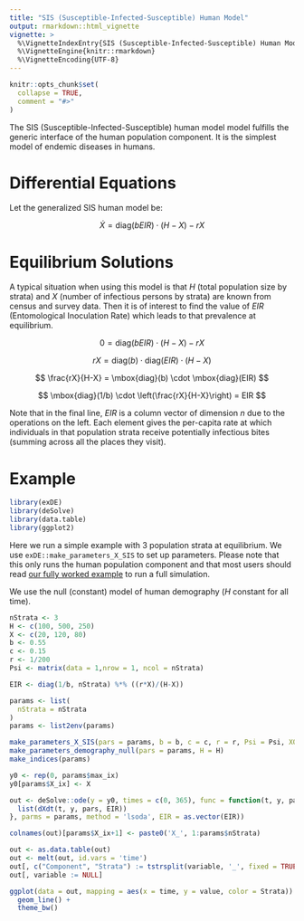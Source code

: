 ```yaml
---
title: "SIS (Susceptible-Infected-Susceptible) Human Model"
output: rmarkdown::html_vignette
vignette: >
  %\VignetteIndexEntry{SIS (Susceptible-Infected-Susceptible) Human Model}
  %\VignetteEngine{knitr::rmarkdown}
  %\VignetteEncoding{UTF-8}
---
```


```r
knitr::opts_chunk$set(
  collapse = TRUE,
  comment = "#>"
)
```

The SIS (Susceptible-Infected-Susceptible) human model model fulfills the generic interface of the human population component. It is the simplest model of endemic diseases in humans.

# Differential Equations

Let the generalized SIS human model be:

$$
\dot{X} = \mbox{diag}(bEIR) \cdot (H-X) - rX
$$

# Equilibrium Solutions

A typical situation when using this model is that $H$ (total population size by strata) and $X$ (number of infectious persons by strata) are known from census and survey data. Then it is of interest to find the value of $EIR$ (Entomological Inoculation Rate) which leads to that prevalence at equilibrium.

$$
0 = \mbox{diag}(bEIR) \cdot (H-X) - rX 
$$

$$ 
rX = \mbox{diag}(b) \cdot \mbox{diag}(EIR) \cdot (H-X) 
$$

$$
\frac{rX}{H-X} = \mbox{diag}(b) \cdot \mbox{diag}(EIR)
$$

$$
\mbox{diag}(1/b) \cdot \left(\frac{rX}{H-X}\right) = EIR
$$

Note that in the final line, $EIR$ is a column vector of dimension $n$ due to the operations on the left. Each element gives the per-capita rate at which individuals in that population strata receive potentially infectious bites (summing across all the places they visit).

# Example

```r
library(exDE)
library(deSolve)
library(data.table)
library(ggplot2)
```

Here we run a simple example with 3 population strata at equilibrium. We use `exDE::make_parameters_X_SIS` to
set up parameters. Please note that this only runs the human population component and that most users should read [our fully worked example](ex_534.html) to run a full simulation.

We use the null (constant) model of human demography ($H$ constant for all time).

```r
nStrata <- 3
H <- c(100, 500, 250)
X <- c(20, 120, 80)
b <- 0.55
c <- 0.15
r <- 1/200
Psi <- matrix(data = 1,nrow = 1, ncol = nStrata)

EIR <- diag(1/b, nStrata) %*% ((r*X)/(H-X))

params <- list(
  nStrata = nStrata
)
params <- list2env(params)

make_parameters_X_SIS(pars = params, b = b, c = c, r = r, Psi = Psi, X0 = X)
make_parameters_demography_null(pars = params, H = H)
make_indices(params)

y0 <- rep(0, params$max_ix)
y0[params$X_ix] <- X

out <- deSolve::ode(y = y0, times = c(0, 365), func = function(t, y, pars, EIR) {
  list(dXdt(t, y, pars, EIR))
}, parms = params, method = 'lsoda', EIR = as.vector(EIR))

colnames(out)[params$X_ix+1] <- paste0('X_', 1:params$nStrata)

out <- as.data.table(out)
out <- melt(out, id.vars = 'time')
out[, c("Component", "Strata") := tstrsplit(variable, '_', fixed = TRUE)]
out[, variable := NULL]

ggplot(data = out, mapping = aes(x = time, y = value, color = Strata)) +
  geom_line() +
  theme_bw()
```
